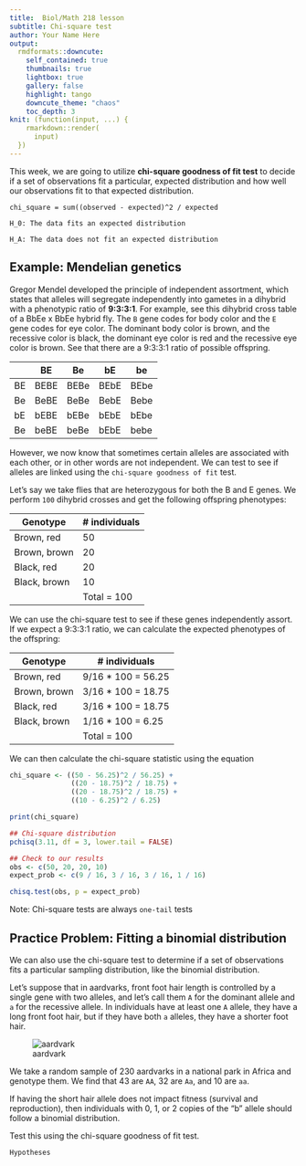 ---
title:  Biol/Math 218 lesson
subtitle: Chi-square test
author: Your Name Here
output:
  rmdformats::downcute:
    self_contained: true
    thumbnails: true
    lightbox: true
    gallery: false
    highlight: tango
    downcute_theme: "chaos"
    toc_depth: 3
knit: (function(input, ...) {
    rmarkdown::render(
      input)
  })
---

This week, we are going to utilize **chi-square goodness of fit test**
to decide if a set of observations fit a particular, expected distribution and
how well our observations fit to that expected distribution.

`chi_square = sum((observed - expected)^2 / expected`

`H_0: The data fits an expected distribution`

`H_A: The data does not fit an expected distribution`

## Example: Mendelian genetics

Gregor Mendel developed the principle of independent assortment, which 
states that alleles will segregate independently into gametes in a 
dihybrid with a phenotypic ratio of **9:3:3:1**. For example, see this dihybrid 
cross table of a BbEe x BbEe hybrid fly. The `B` gene codes for body color 
and the `E` gene codes for eye color. The dominant body color is brown, 
and the recessive color is black, the dominant eye color is red 
and the recessive eye color is brown. See that there are a 9:3:3:1 ratio 
of possible offspring.

|           |     BE      |     Be      |     bE      |     be      |
|-----------|-------------|-------------|-------------|-------------|
|     BE    |     BEBE    |     BEBe    |     BEbE    |     BEbe    |
|     Be    |     BeBE    |     BeBe    |     BebE    |     Bebe    |
|     bE    |     bEBE    |     bEBe    |     bEbE    |     bEbe    |
|     Be    |     beBE    |     beBe    |     bEbE    |     bebe    |

However, we now know that sometimes certain alleles are associated with each 
other, or in other words are not independent. We can test to see if alleles 
are linked using the `chi-square goodness of fit` test. 

Let's say we take flies that are heterozygous for both the B and E genes. 
We perform `100` dihybrid crosses and  get the following offspring phenotypes:

|     Genotype        |     # individuals    |
|---------------------|----------------------|
|     Brown, red      |     50               |
|     Brown, brown    |     20               |
|     Black, red      |     20               |
|     Black, brown    |     10               |
|                     |     Total = 100      |


We can use the chi-square test to see if these genes independently assort. 
If we expect a 9:3:3:1 ratio, we can calculate the expected phenotypes 
of the offspring:

|     Genotype        |     # individuals         |
|---------------------|---------------------------|
|     Brown, red      |     9/16 * 100 = 56.25    |
|     Brown, brown    |     3/16 * 100 = 18.75    |
|     Black, red      |     3/16 * 100 = 18.75    |
|     Black, brown    |     1/16 * 100 = 6.25     |
|                     |     Total = 100           |

We can then calculate the chi-square statistic 
using the equation


```{r chi_square}

chi_square <- ((50 - 56.25)^2 / 56.25) +
               ((20 - 18.75)^2 / 18.75) +
               ((20 - 18.75)^2 / 18.75) +
               ((10 - 6.25)^2 / 6.25)

print(chi_square)

## Chi-square distribution
pchisq(3.11, df = 3, lower.tail = FALSE)

## Check to our results
obs <- c(50, 20, 20, 10)
expect_prob <- c(9 / 16, 3 / 16, 3 / 16, 1 / 16)

chisq.test(obs, p = expect_prob)
```

Note: Chi-square tests are always `one-tail` tests

## Practice Problem: Fitting a binomial distribution

We can also use the chi-square test to determine if a set of observations fits
a particular sampling distribution, like the binomial distribution. 

Let's suppose that in aardvarks, front foot hair length is controlled by 
a single gene with two alleles, and let's call them `A` for the dominant allele 
and `a` for the recessive allele. In individuals have at least one `A` allele, 
they have a long front foot hair, but if they have both `a`
alleles, they have a shorter foot hair.

![aardvark](aardvark.jpg)

We take a random sample of 230 aardvarks in a national park in Africa and genotype
them. We find that 43 are `AA`, 32 are `Aa`, and 10 are `aa`.    

If having the short hair allele does not impact fitness (survival and reproduction), 
then individuals  with 0, 1, or 2 copies of the "b" allele should follow a 
binomial distribution.

Test this using the chi-square goodness of fit test.

`Hypotheses`

```{r chi_square_aardvarks}
```